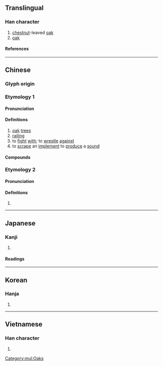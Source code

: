{{also|栎}}
{{character info}}
==Translingual==
{{Han simplified forms|櫟|檪|栎|ex=y}}

===Han character===
{{Han char|rn=75|rad=木|as=15|sn=19|four=42994|canj=DVID|ids=⿰木樂}}

# [[chestnut]]-leaved [[oak]]
# [[oak]]

====References====
{{Han ref|kx=0560.300|dkj=15823|dj=0949.270|hdz=21314.090|uh=6ADF}}

[[Category:mul:Oaks]]

----

==Chinese==

===Glyph origin===
{{Han etym}}

===Etymology 1===
{{zh-forms|s=栎}}

====Pronunciation====
{{zh-pron
|m=lì
|c=lik1,lik6
|mn=le̍k/lo̍k
|mn-t=lêh8
|mc=2
|oc=n,2
|cat=
}}
{{attention|och|Old Chinese needs to be distributed}}

====Definitions====
{{zh-hanzi}}

# [[oak]] [[tree]]s
# [[railing]]
# to [[fight]] [[with]]; to [[wrestle]] [[against]]
# to [[scrape]] an [[implement]] to [[produce]] a [[sound]]

====Compounds====
{{zh-der|櫟樹|樗櫟|樗櫟庸材}}

===Etymology 2===
{{zh-forms|s=栎|alt=㰛}}

====Pronunciation====
{{zh-pron
|m=yuè
|c=ngok6
|mn-t=iag4
|mc=1
|oc=1
|cat=pn
}}

====Definitions====
{{zh-hanzi}}

# {{zh-only|櫟陽}}

----

==Japanese==
{{ja-kanji forms|檪|櫟}}

===Kanji===
{{ja-kanji|grade=|rs=木15|shin=檪}}

# {{rfdef|ja|sort=木15}}

====Readings====
{{ja-readings
|goon=やく, りゃく, ろう<らう
|kanon=やく, れき, ろう<らう
|kun=くぬぎ-
}}

----

==Korean==

===Hanja===
{{ko-hanja|hangeul=[[력]]>[[역]]|eumhun=|rv=ryeok>yeok|mr=ryŏk>yŏk|y=lyek>yek}}

# {{rfdef|ko|sort=木15}}

----

==Vietnamese==

===Han character===
{{vi-readings|rs=木15|reading=lác}}

# {{rfdef|vi|sort=木15}}